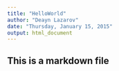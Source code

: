 ```yaml
---
title: "HelloWorld"
author: "Deayn Lazarov"
date: "Thursday, January 15, 2015"
output: html_document
---
```


## This is a markdown file
